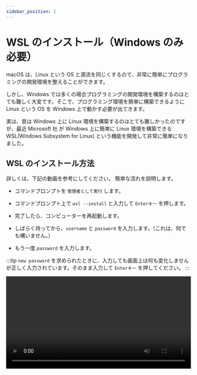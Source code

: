 ```yaml
---
sidebar_position: 1
---
```



# WSL のインストール（Windows のみ必要）

macOS は、Linux という OS と源流を同じくするので、非常に簡単にプログラミングの開発環境を整えることができます。

しかし、Windows では多くの場合プログラミングの開発環境を構築するのはとても難しく大変です。そこで、プログラミング環境を簡単に構築できるように Linux という OS を Windows 上で動かす必要が出てきます。

実は、昔は Windows 上に Linux 環境を構築するのはとても難しかったのですが、最近 Microsoft 社 が Windows 上に簡単に Linux 環境を構築できる WSL(Windows Subsystem for Linux) という機能を開発して非常に簡単になりました。

## WSL のインストール方法

詳しくは、下記の動画を参考にしてください。
簡単な流れを説明します。

- コマンドプロンプトを `管理者として実行` します。

- コマンドプロンプト上で `wsl --install` と入力して `Enterキー` を押します。

- 完了したら、コンピューターを再起動します。

- しばらく待ってから、`username` と `password` を入力します。（これは、何でも構いません。）

- もう一度 `password` を入力します。

:::tip
`new password` を求められたときに、入力しても画面上は何も変化しませんが正しく入力されています。そのまま入力して `Enterキー` を押してください。
:::

<video src={installWsl} controls width="100%" />

WSL の具体的な使い方に関しては、[Visual Studio Code をインストールの項](/docs/03extras/02vscode/)で述べます。

